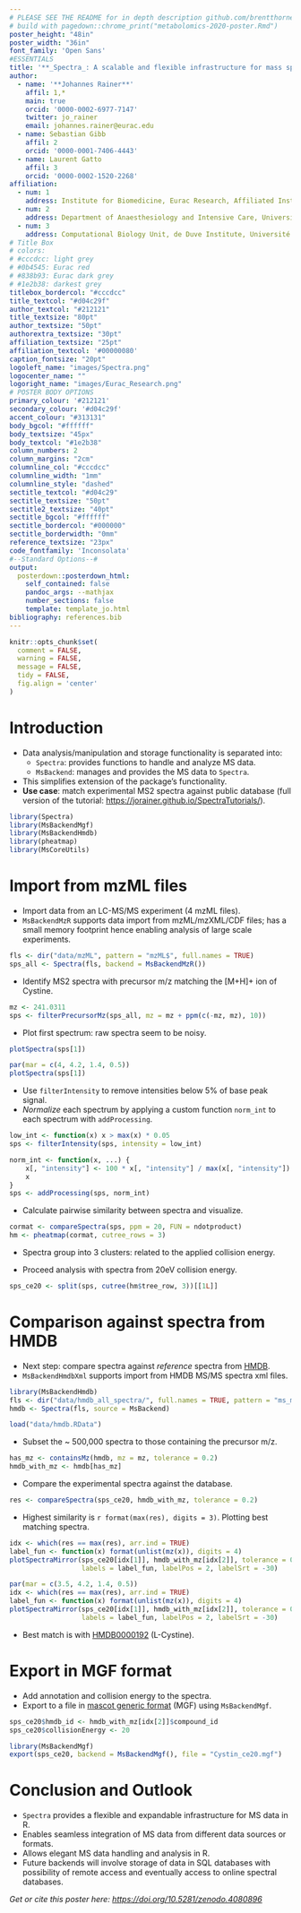 ```yaml
---
# PLEASE SEE THE README for in depth description github.com/brentthorne/posterdown
# build with pagedown::chrome_print("metabolomics-2020-poster.Rmd")
poster_height: "48in"
poster_width: "36in"
font_family: 'Open Sans'
#ESSENTIALS
title: '**_Spectra_: A scalable and flexible infrastructure for mass spectrometry data in R**'
author:
  - name: '**Johannes Rainer**'
    affil: 1,*
    main: true
    orcid: '0000-0002-6977-7147'
    twitter: jo_rainer
    email: johannes.rainer@eurac.edu
  - name: Sebastian Gibb
    affil: 2
    orcid: '0000-0001-7406-4443'
  - name: Laurent Gatto
    affil: 3
    orcid: '0000-0002-1520-2268'
affiliation:
  - num: 1
    address: Institute for Biomedicine, Eurac Research, Affiliated Institute of the University of Lübeck, 39100 Bolzano, Italy.
  - num: 2
    address: Department of Anaesthesiology and Intensive Care, University Medicine Greifswald, University of Greifswald, 17475 Greifswald, Germany.
  - num: 3
    address: Computational Biology Unit, de Duve Institute, Université catholique de Louvain, Brussels, 1200, Belgium.
# Title Box
# colors:
# #cccdcc: light grey
# #0b4545: Eurac red
# #838b93: Eurac dark grey
# #1e2b38: darkest grey
titlebox_bordercol: "#cccdcc"
title_textcol: "#d04c29f"
author_textcol: "#212121"
title_textsize: "80pt"
author_textsize: "50pt"
authorextra_textsize: "30pt"
affiliation_textsize: "25pt"
affiliation_textcol: '#00000080'
caption_fontsize: "20pt"
logoleft_name: "images/Spectra.png"
logocenter_name: ""
logoright_name: "images/Eurac_Research.png"
# POSTER BODY OPTIONS
primary_colour: '#212121'
secondary_colour: '#d04c29f'
accent_colour: "#313131"
body_bgcol: "#ffffff"
body_textsize: "45px"
body_textcol: "#1e2b38"
column_numbers: 2
column_margins: "2cm"
columnline_col: "#cccdcc"
columnline_width: "1mm"
columnline_style: "dashed"
sectitle_textcol: "#d04c29"
sectitle_textsize: "50pt"
sectitle2_textsize: "40pt"
sectitle_bgcol: "#ffffff"
sectitle_bordercol: "#000000"
sectitle_borderwidth: "0mm"
reference_textsize: "23px"
code_fontfamily: 'Inconsolata'
#--Standard Options--#
output: 
  posterdown::posterdown_html:
    self_contained: false
    pandoc_args: --mathjax
    number_sections: false
    template: template_jo.html
bibliography: references.bib
---
```

```r
knitr::opts_chunk$set(
  comment = FALSE,
  warning = FALSE,
  message = FALSE,
  tidy = FALSE,
  fig.align = 'center'
)
```

# Introduction

- Data analysis/manipulation and storage functionality is separated into:
  - `Spectra`: provides functions to handle and analyze MS data.
  - `MsBackend`: manages and provides the MS data to `Spectra`.
- This simplifies extension of the package's functionality.
- **Use case**: match experimental MS2 spectra against public database (full version of the tutorial:
  [https://jorainer.github.io/SpectraTutorials/](https://jorainer.github.io/SpectraTutorials/)).

```r
library(Spectra)
library(MsBackendMgf)
library(MsBackendHmdb)
library(pheatmap)
library(MsCoreUtils)
```

# Import from mzML files

- Import data from an LC-MS/MS experiment (4 mzML files).
- `MsBackendMzR` supports data import from mzML/mzXML/CDF files; has a small
  memory footprint hence enabling analysis of large scale experiments.

```r
fls <- dir("data/mzML", pattern = "mzML$", full.names = TRUE)
sps_all <- Spectra(fls, backend = MsBackendMzR())
```

- Identify MS2 spectra with precursor m/z matching the [M+H]+ ion of Cystine.

```r
mz <- 241.0311
sps <- filterPrecursorMz(sps_all, mz = mz + ppm(c(-mz, mz), 10))
```

- Plot first spectrum: raw spectra seem to be noisy.

```r
plotSpectra(sps[1])
```

```r
par(mar = c(4, 4.2, 1.4, 0.5))
plotSpectra(sps[1])
```

- Use `filterIntensity` to remove intensities below 5% of base peak signal.
- *Normalize* each spectrum by applying a custom function `norm_int` to each
  spectrum with `addProcessing`.

```r
low_int <- function(x) x > max(x) * 0.05
sps <- filterIntensity(sps, intensity = low_int)

norm_int <- function(x, ...) {
    x[, "intensity"] <- 100 * x[, "intensity"] / max(x[, "intensity"])
    x
}
sps <- addProcessing(sps, norm_int)
```

- Calculate pairwise similarity between spectra and visualize.

```r
cormat <- compareSpectra(sps, ppm = 20, FUN = ndotproduct)
hm <- pheatmap(cormat, cutree_rows = 3)
```

- Spectra group into 3 clusters: related to the applied collision energy.

- Proceed analysis with spectra from 20eV collision energy.

```r
sps_ce20 <- split(sps, cutree(hm$tree_row, 3))[[1L]]
```

# Comparison against spectra from HMDB

- Next step: compare spectra against *reference* spectra from
  [HMDB](https://www.hmdb.ca).
- `MsBackendHmdbXml` supports import from HMDB MS/MS spectra xml files.

```r
library(MsBackendHmdb)
fls <- dir("data/hmdb_all_spectra/", full.names = TRUE, pattern = "ms_ms")
hmdb <- Spectra(fls, source = MsBackend)
```

```r
load("data/hmdb.RData")
```

- Subset the ~ 500,000 spectra to those containing the precursor m/z.

```r
has_mz <- containsMz(hmdb, mz = mz, tolerance = 0.2)
hmdb_with_mz <- hmdb[has_mz]
```

- Compare the experimental spectra against the database.

```r
res <- compareSpectra(sps_ce20, hmdb_with_mz, tolerance = 0.2)
```

- Highest similarity is `r format(max(res), digits = 3)`. Plotting best matching
  spectra.

```r
idx <- which(res == max(res), arr.ind = TRUE)
label_fun <- function(x) format(unlist(mz(x)), digits = 4)
plotSpectraMirror(sps_ce20[idx[1]], hmdb_with_mz[idx[2]], tolerance = 0.2,
                  labels = label_fun, labelPos = 2, labelSrt = -30)
```

```r
par(mar = c(3.5, 4.2, 1.4, 0.5))
idx <- which(res == max(res), arr.ind = TRUE)
label_fun <- function(x) format(unlist(mz(x)), digits = 4)
plotSpectraMirror(sps_ce20[idx[1]], hmdb_with_mz[idx[2]], tolerance = 0.2,
                  labels = label_fun, labelPos = 2, labelSrt = -30)
```


- Best match is with [HMDB0000192](https://hmdb.ca/metabolites/HMDB0000192)
  (L-Cystine).


# Export in MGF format

- Add annotation and collision energy to the spectra.
- Export to a file in [mascot generic
format](https://www.matrixscience.com/help/data_file_help.html) (MGF) using
`MsBackendMgf`.

```r
sps_ce20$hmdb_id <- hmdb_with_mz[idx[2]]$compound_id
sps_ce20$collisionEnergy <- 20

library(MsBackendMgf)
export(sps_ce20, backend = MsBackendMgf(), file = "Cystin_ce20.mgf")
```


# Conclusion and Outlook

- `Spectra` provides a flexible and expandable infrastructure for MS data in R.
- Enables seamless integration of MS data from different data sources or
  formats.
- Allows elegant MS data handling and analysis in R.
- Future backends will involve storage of data in SQL databases with possibility
  of remote access and eventually access to online spectral databases.


_Get or cite this poster here: [https://doi.org/10.5281/zenodo.4080896](https://doi.org/10.5281/zenodo.4080896)_
